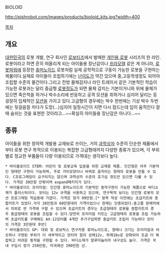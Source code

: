 BIOLOID

http://pishrobot.com/images/products/bioloid_kits.jpg?width=400

[[목차]]

== 개요 ==
[[대한민국]]의 로봇 개발, 연구 회사인 [http://www.robotis.com/xe/ 로보티즈]에서 발매한 [[개인용 로봇]] 시리즈의 한 라인. 로봇이라고 하면 흔히 떠올리게 되는 아이들용 장난감이나 [[프라모델]] 같은 게 아니라, [[로봇파워]]에 등장한 [[휴머노이드]] 로봇처럼 실제 공학적으로 구동이 가능한 로봇을 구현하는 제품이다.실제로 아이들이 조립하기에는 [[난이도]]가 약간 있으며 중,고등학생정도 되어야 조립할 수준의 물건이다.그리고 전방 물체감지나 라인 트레이서 같은 기본적인 학습이 가능한 로봇과는 달리 중급형 [[로]]봇정도가 되면 물체 감지는 기본이거니와 위에 물체가 있으면 죽은척을 하거나 박수소리에 반응하고 공격 모션을 취하거나 심지어 달리는 등 굉장히 입체적인 [[모션]]을 가지고 있다.고급형의 경우에는 박수 한번에는 기상 박수 두번에는 뒷걸음질 치다가 도망(...)심지어 일정시간이 지면 다시 잠드는데 입이 움직인다 잘 때 숨쉬는 것을 표현한 것이라고...~~확실히 아이들용 장난감은 아니다...~~

== 종류 ==
아이들을 위한 창의력 개발용 교재보로 쓰이는, 거의 [[과학상자]] 수준의 단순한 제품에서부터 로봇 연구 목적으로 이용되는 복잡한 고급형태까지 다양한 종류가 있으며, 각 부위별로 정교한 부품들이 다량 이용되므로 가격대는 생각보다 높다.

 * 바이올로이드 STEM: 어린이 및 로봇교육 입문을 위한 교재용 제품. 인간형은 아주 기본적인 형태만 구현이 가능하며, 주로 거미모양이나 바퀴로 움직이는 형태의 로봇을 만들 수 있다. C프로그래밍이 요구되지는 않으며 과학상자 수준의 호기심 정도만 있으면 다룰 수 있다. 가격은 30만원 안팎이며 expand패키지가 있다.
 * 바이올로이드 프리미엄: 인간형 휴머노이드의 기본적인 동작구현이 가능한 제품으로 바디소재가 플라스틱이다. 모터는 12v 규격을 사용하고 있으며, 연구목적 보다는 인간형 로봇의 모션 프로그래밍 학습용에 가깝다. 가격은 정가 99만원.[* 항목 작성 이전에는 초급키트와 종합키트가 있었다.각각 28만원과 60만원대의 가격이었으나 현재는 단종되었다.중고품 판매처에서 의외로 싼 가격에 구할 수 있으며 초급키트의 경우는 초급형태의 로봇을 종합키트의 경우 중급형태의 로봇을 조립할 수 있다.당연히 프리미엄 키트는 고급형태의 로봇을 조립 가능하며 초급키트를 구매해도 AX-12모터를 4개만 추가구입하면 중급키트 조립이 가능하다 모터의 가격은 3만원대 후반]
 * 바이올로이드 GP: 대회 및 로보틱스 연구자용 휴머노이드로, 형태나 크기는 프리미엄과 비슷하나 구현된 부위가 더 세부적이고 모터의 힘이 상체12v, 하체18v로 강화되어 조금 더 복잡하고 어려운 동작을 구현할 수 있다. 바디소재가 알루미늄이라 내구성도 높다. 가격은 국내 구입시 정가 250만원, 미국에선 290만원 선.
